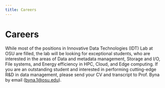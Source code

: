 ```yaml
---
title: Careers
---
```



# Careers

While most of the positions in Innovative Data Technologies (IDT) Lab at OSU are filled, 
the lab will be looking for exceptional students, who are interested in the areas of 
Data and metadata management, Storage and I/O, File systems, and Energy efficiency in HPC, 
Cloud, and Edge computing. If you are an outstanding student and interested in performing 
cutting-edge R&D in data management, please send your CV and transcript to Prof. Byna by email (byna.1@osu.edu).

